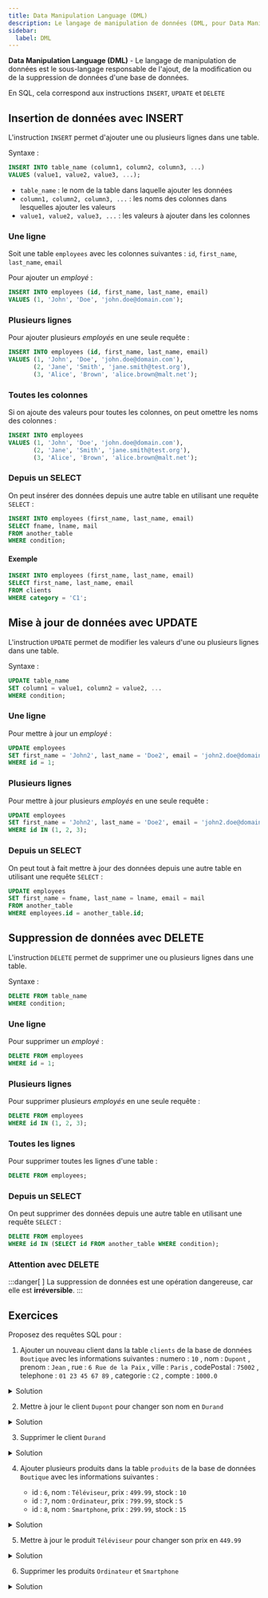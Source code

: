 ```yaml
---
title: Data Manipulation Language (DML)
description: Le langage de manipulation de données (DML, pour Data Manipulation Language) est le sous-langage responsable de l'ajout, de la modification ou de la suppression de données d'une base de données.
sidebar:
  label: DML
---
```



<Slide title="Data Manipulation Language (DML)">

**Data Manipulation Language (DML)** - Le langage de manipulation de données est le sous-langage responsable de l'ajout, de la modification ou de la suppression de données d'une base de données.

En SQL, cela correspond aux instructions `INSERT`, `UPDATE` et `DELETE`

</Slide>
<Slide title="INSERT">

## Insertion de données avec INSERT

L'instruction `INSERT` permet d'ajouter une ou plusieurs lignes dans une table.

Syntaxe :

```sql
INSERT INTO table_name (column1, column2, column3, ...)
VALUES (value1, value2, value3, ...);
```

- `table_name` : le nom de la table dans laquelle ajouter les données
- `column1, column2, column3, ...` : les noms des colonnes dans lesquelles ajouter les valeurs
- `value1, value2, value3, ...` : les valeurs à ajouter dans les colonnes

</Slide>
<Slide title="INSERT">

### Une ligne

Soit une table `employees` avec les colonnes suivantes : `id`, `first_name`, `last_name`, `email`

Pour ajouter un _employé_ :

```sql
INSERT INTO employees (id, first_name, last_name, email)
VALUES (1, 'John', 'Doe', 'john.doe@domain.com');
```

</Slide>
<Slide title="INSERT">

### Plusieurs lignes

Pour ajouter plusieurs _employés_ en une seule requête :

```sql
INSERT INTO employees (id, first_name, last_name, email)
VALUES (1, 'John', 'Doe', 'john.doe@domain.com'),
       (2, 'Jane', 'Smith', 'jane.smith@test.org'),
       (3, 'Alice', 'Brown', 'alice.brown@malt.net');
```

</Slide>
<Slide title="INSERT">

### Toutes les colonnes

Si on ajoute des valeurs pour toutes les colonnes, on peut omettre les noms des colonnes :

```sql
INSERT INTO employees
VALUES (1, 'John', 'Doe', 'john.doe@domain.com'),
       (2, 'Jane', 'Smith', 'jane.smith@test.org'),
       (3, 'Alice', 'Brown', 'alice.brown@malt.net');
```

</Slide>
<Slide title="INSERT">

### Depuis un SELECT

On peut insérer des données depuis une autre table en utilisant une requête `SELECT` :

```sql
INSERT INTO employees (first_name, last_name, email)
SELECT fname, lname, mail
FROM another_table
WHERE condition;
```

#### Exemple

```sql
INSERT INTO employees (first_name, last_name, email)
SELECT first_name, last_name, email
FROM clients
WHERE category = 'C1';
```

</Slide>
<Slide>

## Mise à jour de données avec UPDATE

L'instruction `UPDATE` permet de modifier les valeurs d'une ou plusieurs lignes dans une table.

Syntaxe :

```sql
UPDATE table_name
SET column1 = value1, column2 = value2, ...
WHERE condition;
```

</Slide>
<Slide title="UPDATE">

### Une ligne

Pour mettre à jour un _employé_ :

```sql wrap
UPDATE employees
SET first_name = 'John2', last_name = 'Doe2', email = 'john2.doe@domain.com'
WHERE id = 1;
```

</Slide>
<Slide title="UPDATE">

### Plusieurs lignes

Pour mettre à jour plusieurs _employés_ en une seule requête :

```sql wrap
UPDATE employees
SET first_name = 'John2', last_name = 'Doe2', email = 'john2.doe@domain.com'
WHERE id IN (1, 2, 3);
```

</Slide>
<Slide title="UPDATE">

### Depuis un SELECT

On peut tout à fait mettre à jour des données depuis une autre table en utilisant une requête `SELECT` :

```sql
UPDATE employees
SET first_name = fname, last_name = lname, email = mail
FROM another_table
WHERE employees.id = another_table.id;
```

</Slide>
<Slide title="DELETE">

## Suppression de données avec DELETE

L'instruction `DELETE` permet de supprimer une ou plusieurs lignes dans une table.

Syntaxe :

```sql
DELETE FROM table_name
WHERE condition;
```

</Slide>
<Slide title="DELETE">

### Une ligne

Pour supprimer un _employé_ :

```sql
DELETE FROM employees
WHERE id = 1;
```

</Slide>
<Slide title="DELETE">

### Plusieurs lignes

Pour supprimer plusieurs _employés_ en une seule requête :

```sql
DELETE FROM employees
WHERE id IN (1, 2, 3);
```

</Slide>
<Slide title="DELETE">

### Toutes les lignes

Pour supprimer toutes les lignes d'une table :

```sql
DELETE FROM employees;
```

</Slide>
<Slide title="DELETE">

### Depuis un SELECT

On peut supprimer des données depuis une autre table en utilisant une requête `SELECT` :

```sql
DELETE FROM employees
WHERE id IN (SELECT id FROM another_table WHERE condition);
```

</Slide>
<Slide title="DELETE">

### Attention avec DELETE

:::danger[&nbsp;]
La suppression de données est une opération dangereuse, car elle est **irréversible**.
:::

</Slide>
<Slide>

## Exercices

Proposez des requêtes SQL pour :

1. Ajouter un nouveau client dans la table `clients` de la base de données `Boutique` avec les informations suivantes : numero : `10` , nom : `Dupont` , prenom : `Jean` , rue : `6 Rue de la Paix` , ville : `Paris` , codePostal : `75002` , telephone : `01 23 45 67 89` , categorie : `C2` , compte : `1000.0`

<details>
<summary>Solution</summary>

```sql wrap
INSERT INTO clients (numero, nom, prenom, rue, ville, codePostal, telephone, categorie, compte)
VALUES (10, 'Dupont', 'Jean', '6 Rue de la Paix', 'Paris', '75002', '01 23 45 67 89', 'C2', 1000.0);
```

</details>

</Slide>
<Slide>

2. Mettre à jour le client `Dupont` pour changer son nom en `Durand`

<details>
<summary>Solution</summary>

```sql
UPDATE clients
SET nom = 'Durand'
WHERE numero = 10;
```

</details>

</Slide>
<Slide>

3. Supprimer le client `Durand`

<details>
<summary>Solution</summary>

```sql
DELETE FROM clients
WHERE numero = 10;
```

version alternative :

```sql
DELETE FROM clients
WHERE nom = 'Durand';
```

</details>

</Slide>
<Slide>

4. Ajouter plusieurs produits dans la table `produits` de la base de données `Boutique` avec les informations suivantes :

   - id : `6`, nom : `Téléviseur`, prix : `499.99`, stock : `10`
   - id : `7`, nom : `Ordinateur`, prix : `799.99`, stock : `5`
   - id : `8`, nom : `Smartphone`, prix : `299.99`, stock : `15`

<details>
<summary>Solution</summary>

```sql
INSERT INTO produits (id, nom, prix, stock)
VALUES (6, 'Téléviseur', 499.99, 10),
       (7, 'Ordinateur', 799.99, 5),
       (8, 'Smartphone', 299.99, 15);
```
</details>

</Slide>
<Slide>

5. Mettre à jour le produit `Téléviseur` pour changer son prix en `449.99`

<details>
<summary>Solution</summary>

```sql
UPDATE produits
SET prix = 449.99
WHERE nom = 'Téléviseur';
```

</details>

</Slide>
<Slide>

6. Supprimer les produits `Ordinateur` et `Smartphone`

<details>
<summary>Solution</summary>

```sql
DELETE FROM produits
WHERE nom IN ('Ordinateur', 'Smartphone');
```

</details>

</Slide>
